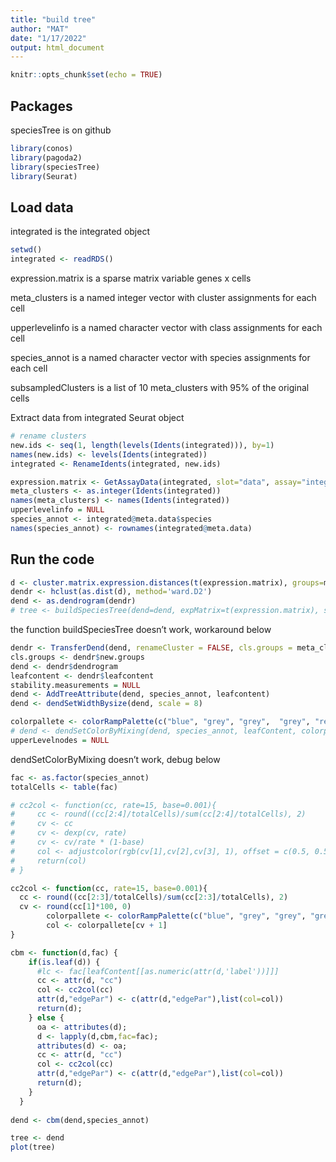 ```yaml
---
title: "build tree"
author: "MAT"
date: "1/17/2022"
output: html_document
---
```


```r
knitr::opts_chunk$set(echo = TRUE)
```

## Packages

speciesTree is on github

```r
library(conos)
library(pagoda2)
library(speciesTree)
library(Seurat)
```

## Load data

integrated is the integrated object

```r
setwd()
integrated <- readRDS()
```

expression.matrix is a sparse matrix variable genes x cells

meta_clusters is a named integer vector with cluster assignments for each cell

upperlevelinfo is a named character vector with class assignments for each cell

species_annot is a named character vector with species assignments for each cell

subsampledClusters is a list of 10 meta_clusters with 95% of the original cells

Extract data from integrated Seurat object

```r
# rename clusters
new.ids <- seq(1, length(levels(Idents(integrated))), by=1)
names(new.ids) <- levels(Idents(integrated))
integrated <- RenameIdents(integrated, new.ids)
```

```r
expression.matrix <- GetAssayData(integrated, slot="data", assay="integrated")
meta_clusters <- as.integer(Idents(integrated))
names(meta_clusters) <- names(Idents(integrated))
upperlevelinfo = NULL
species_annot <- integrated@meta.data$species
names(species_annot) <- rownames(integrated@meta.data)

```


## Run the code

```r
d <- cluster.matrix.expression.distances(t(expression.matrix), groups=meta_clusters, dist="cor",  useVariablegenes=FALSE,  use.scaled.data=TRUE)
dendr <- hclust(as.dist(d), method='ward.D2')
dend <- as.dendrogram(dendr)
# tree <- buildSpeciesTree(dend=dend, expMatrix=t(expression.matrix), subsampleClusters=NULL,  cls.groups=meta_clusters, upperlevelannot=NULL, species=species_annot, n.cores=10, renameCluster = FALSE)
```

the function buildSpeciesTree doesn't work, workaround below

```r
dendr <- TransferDend(dend, renameCluster = FALSE, cls.groups = meta_clusters)
cls.groups <- dendr$new.groups
dend <- dendr$dendrogram
leafcontent <- dendr$leafcontent
stability.measurements = NULL
dend <- AddTreeAttribute(dend, species_annot, leafcontent)
dend <- dendSetWidthBysize(dend, scale = 8)

colorpallete <- colorRampPalette(c("blue", "grey", "grey",  "grey", "red"))(101)
# dend <- dendSetColorByMixing(dend, species_annot, leafContent, colorpallete)
upperLevelnodes = NULL
```
 
dendSetColorByMixing doesn't work, debug below

```r
fac <- as.factor(species_annot)
totalCells <- table(fac)

# cc2col <- function(cc, rate=15, base=0.001){
#     cc <- round((cc[2:4]/totalCells)/sum(cc[2:4]/totalCells), 2)
#     cv <- cc
#     cv <- dexp(cv, rate)
#     cv <- cv/rate * (1-base)
#     col <- adjustcolor(rgb(cv[1],cv[2],cv[3], 1), offset = c(0.5, 0.5, 0.5, 0.1))
#     return(col)
# }

cc2col <- function(cc, rate=15, base=0.001){
  cc <- round((cc[2:3]/totalCells)/sum(cc[2:3]/totalCells), 2)
  cv <- round(cc[1]*100, 0)
        colorpallete <- colorRampPalette(c("blue", "grey", "grey", "grey", "red"))(101)
        col <- colorpallete[cv + 1]
}

cbm <- function(d,fac) {
    if(is.leaf(d)) {
      #lc <- fac[leafContent[[as.numeric(attr(d,'label'))]]]
      cc <- attr(d, "cc")
      col <- cc2col(cc)
      attr(d,"edgePar") <- c(attr(d,"edgePar"),list(col=col))
      return(d);
    } else {
      oa <- attributes(d);
      d <- lapply(d,cbm,fac=fac);
      attributes(d) <- oa;
      cc <- attr(d, "cc")
      col <- cc2col(cc)
      attr(d,"edgePar") <- c(attr(d,"edgePar"),list(col=col))
      return(d);
    }
  }
  
dend <- cbm(dend,species_annot)

tree <- dend
plot(tree)
```
